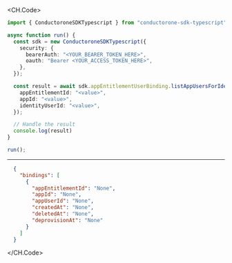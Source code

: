 
<CH.Code>
```typescript ListAppUsersForIdentityWithGrant.ts
import { ConductoroneSDKTypescript } from "conductorone-sdk-typescript";

async function run() {
  const sdk = new ConductoroneSDKTypescript({
    security: {
      bearerAuth: "<YOUR_BEARER_TOKEN_HERE>",
      oauth: "Bearer <YOUR_ACCESS_TOKEN_HERE>",
    },
  });

  const result = await sdk.appEntitlementUserBinding.listAppUsersForIdentityWithGrant({
    appEntitlementId: "<value>",
    appId: "<value>",
    identityUserId: "<value>",
  });

  // Handle the result
  console.log(result)
}

run();
```
---

```json Example Response
  {
    "bindings": [
      {
        "appEntitlementId": "None",
        "appId": "None",
        "appUserId": "None",
        "createdAt": "None",
        "deletedAt": "None",
        "deprovisionAt": "None"
      }
    ]
  }
```
</CH.Code>
